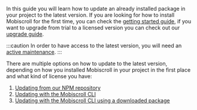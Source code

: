 In this guide you will learn how to update an already installed package in your project to the latest version. If you are looking for how to install Mobiscroll for the first time, you can check the [getting started guide](../getting-started/installation), if you want to upgrade from trial to a licensed version you can check out our [upgrade guide](./upgrade-from-trial).

:::caution
In order to have access to the latest version, you will need an [active maintenance](http://help.mobiscroll.com/en/articles/666557-maintenance-explained).
:::

There are multiple options on how to update to the latest version, depending on how you installed Mobiscroll in your project in the first place and what kind of license you have:

1. [Updating from our NPM repository](#npm-update)
2. [Updating with the Mobiscroll CLI](#cli-update)
3. [Updating with the Mobiscroll CLI using a downloaded package](#download-update)
